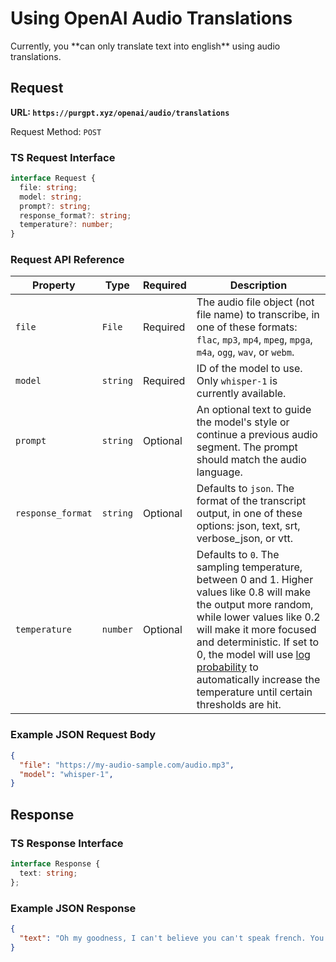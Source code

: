 
# Using OpenAI Audio Translations

<Callout type="warning">
    Currently, you **can only translate text into english** using audio translations.
</Callout>

## Request

**URL: `https://purgpt.xyz/openai/audio/translations`**

Request Method: `POST`

### TS Request Interface

```ts
interface Request {
  file: string;
  model: string;
  prompt?: string;
  response_format?: string;
  temperature?: number;
}
```

### Request API Reference

| Property          | Type     | Required | Description                                                                                                    |
|-------------------|----------|----------|----------------------------------------------------------------------------------------------------------------|
| `file`            | `File`   | Required | The audio file object (not file name) to transcribe, in one of these formats: `flac`, `mp3`, `mp4`, `mpeg`, `mpga`, `m4a`, `ogg`, `wav`, or `webm`. |
| `model`           | `string` | Required | ID of the model to use. Only `whisper-1` is currently available.                                                 |
| `prompt`          | `string` | Optional | An optional text to guide the model's style or continue a previous audio segment. The prompt should match the audio language. |
| `response_format` | `string` | Optional | Defaults to `json`. The format of the transcript output, in one of these options: json, text, srt, verbose_json, or vtt. |
| `temperature`     | `number` | Optional | Defaults to `0`. The sampling temperature, between 0 and 1. Higher values like 0.8 will make the output more random, while lower values like 0.2 will make it more focused and deterministic. If set to 0, the model will use [log probability](https://en.wikipedia.org/wiki/Log_probability) to automatically increase the temperature until certain thresholds are hit. |

### Example JSON Request Body

```json
{
  "file": "https://my-audio-sample.com/audio.mp3",
  "model": "whisper-1",
}
```

## Response

### TS Response Interface

```ts
interface Response {
  text: string;
};
```

### Example JSON Response

```json
{
  "text": "Oh my goodness, I can't believe you can't speak french. You are such an idiot."
}

```